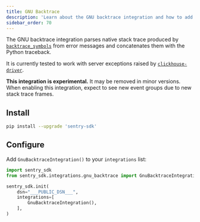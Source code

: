 ```yaml
---
title: GNU Backtrace
description: 'Learn about the GNU backtrace integration and how to add it to your integrations list.'
sidebar_order: 70
---
```


<!-- NOTE: Due to being in common, redirects are in vercel.json -->

The GNU backtrace integration parses native stack trace produced by [`backtrace_symbols`](https://linux.die.net/man/3/backtrace_symbols) from error messages and concatenates them with the Python traceback.

It is currently tested to work with server exceptions raised by [`clickhouse-driver`](https://github.com/mymarilyn/clickhouse-driver).

<Note>

**This integration is experimental.** It may be removed in minor versions. When enabling this integration, expect to see new event groups due to new stack trace frames.

</Note>

## Install

```bash
pip install --upgrade 'sentry-sdk'
```

## Configure

Add `GnuBacktraceIntegration()` to your `integrations` list:

```python
import sentry_sdk
from sentry_sdk.integrations.gnu_backtrace import GnuBacktraceIntegration

sentry_sdk.init(
    dsn="___PUBLIC_DSN___",
    integrations=[
        GnuBacktraceIntegration(),
    ],
)
```

